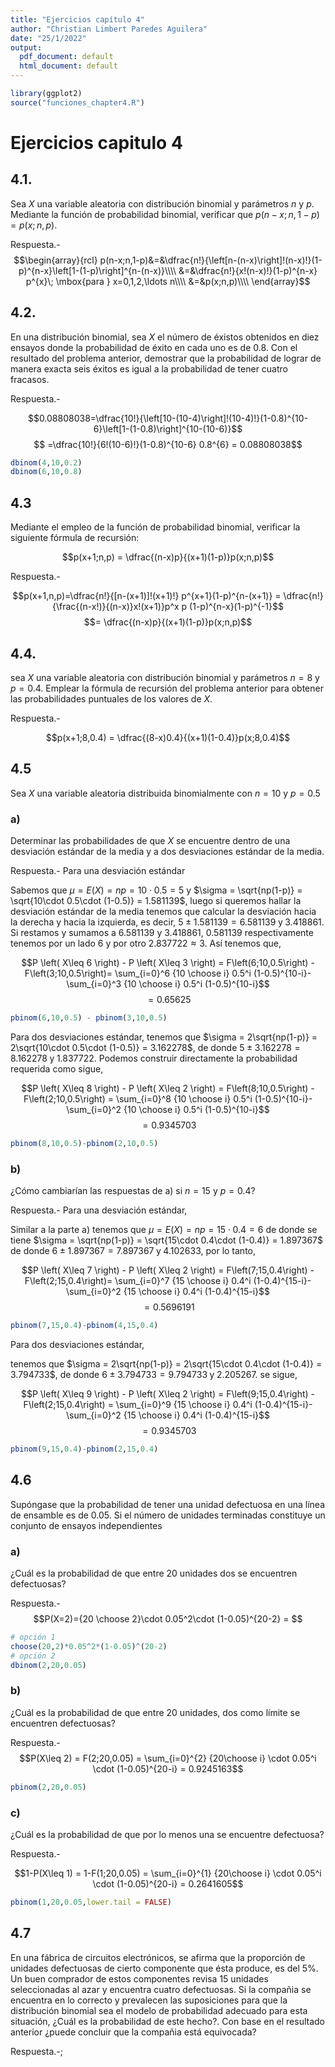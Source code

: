 ```yaml
---
title: "Ejercicios capítulo 4"
author: "Christian Limbert Paredes Aguilera"
date: "25/1/2022"
output:
  pdf_document: default
  html_document: default
---
```


```r
library(ggplot2)
source("funciones_chapter4.R")
```

# Ejercicios capitulo 4

## 4.1.
Sea $X$ una variable aleatoria con distribución binomial y parámetros $n$ y $p$. Mediante la función de probabilidad binomial, verificar que $p(n-x;n,1-p)=p(x;n,p).$

Respuesta.-
$$\begin{array}{rcl}
  p(n-x;n,1-p)&=&\dfrac{n!}{\left[n-(n-x)\right]!(n-x)!}(1-p)^{n-x}\left[1-(1-p)\right]^{n-(n-x)}\\\\
  &=&\dfrac{n!}{x!(n-x)!}(1-p)^{n-x} p^{x}\; \mbox{para } x=0,1,2,\ldots n\\\\
  &=&p(x;n,p)\\\\
\end{array}$$


## 4.2.
En una distribución binomial, sea $X$ el número de éxistos obtenidos en diez ensayos donde la probabilidad de éxito en cada uno es de $0.8$. Con el resultado del problema anterior, demostrar que la probabilidad de lograr de manera exacta seis éxitos es igual a la probabilidad de tener cuatro fracasos.

Respuesta.-

$$0.08808038=\dfrac{10!}{\left[10-(10-4)\right]!(10-4)!}(1-0.8)^{10-6}\left[1-(1-0.8)\right]^{10-(10-6)}$$ $$ =\dfrac{10!}{6!(10-6)!}(1-0.8)^{10-6} 0.8^{6} = 0.08808038$$


```r
dbinom(4,10,0.2)
dbinom(6,10,0.8)
```


## 4.3
Mediante el empleo de la función de probabilidad binomial, verificar la siguiente fórmula de recursión:

$$p(x+1;n,p) = \dfrac{(n-x)p}{(x+1)(1-p)}p(x;n,p)$$

Respuesta.- 

$$p(x+1,n,p)=\dfrac{n!}{[n-(x+1)]!(x+1)!} p^{x+1}(1-p)^{n-(x+1)} = \dfrac{n!}{\frac{(n-x!)}{(n-x)}x!(x+1)}p^x p (1-p)^{n-x}(1-p)^{-1}$$ $$= \dfrac{(n-x)p}{(x+1)(1-p)}p(x;n,p)$$

## 4.4.
sea $X$ una variable aleatoria con distribución binomial y parámetros $n=8$ y $p=0.4$. Emplear la fórmula de recursión del problema anterior para obtener las probabilidades puntuales de los valores de $X$. 

Respuesta.- 

$$p(x+1;8,0.4) = \dfrac{(8-x)0.4}{(x+1)(1-0.4)}p(x;8,0.4)$$

## 4.5
Sea $X$ una variable aleatoria distribuida binomialmente con $n=10$ y $p=0.5$ 

### a) 
Determinar las probabilidades de que $X$ se encuentre dentro de una desviación estándar de la media y a dos desviaciones estándar de la media.

Respuesta.- Para una desviación estándar

Sabemos que $\mu = E(X) = np = 10\cdot 0.5 = 5$ y $\sigma = \sqrt{np(1-p)} = \sqrt{10\cdot 0.5\cdot (1-0.5)} = 1.581139$, luego si queremos hallar la desviación estándar de la media tenemos que calcular la desviación hacia la derecha y hacia la izquierda, es decir, $5\pm 1.581139 = 6.581139 \; \mbox{y} \; 3.418861$. Si restamos y sumamos a $6.581139$ y $3.418861$, $0.581139$ respectivamente tenemos por un lado $6$ y por otro $2.837722 \approx 3$.
Así tenemos que,

$$P \left( X\leq 6 \right) - P \left( X\leq 3 \right) = F\left(6;10,0.5\right) - F\left(3;10,0.5\right)= \sum_{i=0}^6 {10 \choose i} 0.5^i (1-0.5)^{10-i}- \sum_{i=0}^3 {10 \choose i} 0.5^i (1-0.5)^{10-i}$$ 
$$= 0.65625$$

```r
pbinom(6,10,0.5) - pbinom(3,10,0.5)
```

Para dos desviaciones estándar, tenemos que $\sigma = 2\sqrt{np(1-p)} = 2\sqrt{10\cdot 0.5\cdot (1-0.5)} = 3.162278$, de donde $5\pm 3.162278 = 8.162278\; \mbox{y}\; 1.837722$. Podemos construir directamente la probabilidad requerida como sigue, 

$$P \left( X\leq 8 \right) - P \left( X\leq 2 \right) = F\left(8;10,0.5\right) - F\left(2;10,0.5\right) = \sum_{i=0}^8 {10 \choose i} 0.5^i (1-0.5)^{10-i}- \sum_{i=0}^2 {10 \choose i} 0.5^i (1-0.5)^{10-i}$$ 
$$=0.9345703$$

```r
pbinom(8,10,0.5)-pbinom(2,10,0.5)
```


### b) 
¿Cómo cambiarían las respuestas de a) si $n=15$ y $p=0.4$?

Respuesta.- Para una desviación estándar,

Similar a la parte a) tenemos que $\mu = E(X) = np = 15\cdot 0.4 = 6$ de donde se tiene $\sigma = \sqrt{np(1-p)} = \sqrt{15\cdot 0.4\cdot (1-0.4)} = 1.897367$ de donde $6\pm 1.897367 = 7.897367\; \mbox{y}\; 4.102633$, por lo tanto,

$$P \left( X\leq 7 \right) - P \left( X\leq 2 \right) = F\left(7;15,0.4\right) - F\left(2;15,0.4\right)= \sum_{i=0}^7 {15 \choose i} 0.4^i (1-0.4)^{15-i}- \sum_{i=0}^2 {15 \choose i} 0.4^i (1-0.4)^{15-i}$$ 
$$=0.5696191$$

```r
pbinom(7,15,0.4)-pbinom(4,15,0.4)
```

Para dos desviaciones estándar, 

tenemos que $\sigma = 2\sqrt{np(1-p)} = 2\sqrt{15\cdot 0.4\cdot (1-0.4)} = 3.794733$, de donde $6\pm 3.794733 = 9.794733\; \mbox{y}\; 2.205267$. se sigue, 

$$P \left( X\leq 9 \right) - P \left( X\leq 2 \right) = F\left(9;15,0.4\right) - F\left(2;15,0.4\right) = \sum_{i=0}^9 {15 \choose i} 0.4^i (1-0.4)^{15-i}- \sum_{i=0}^2 {15 \choose i} 0.4^i (1-0.4)^{15-i}$$ 
$$=0.9345703$$

```r
pbinom(9,15,0.4)-pbinom(2,15,0.4)
```

## 4.6
Supóngase que la probabilidad de tener una unidad defectuosa en una línea de ensamble es de 0.05. Si el número de unidades terminadas constituye un conjunto de ensayos independientes 

### a)
¿Cuál es la probabilidad de que entre 20 unidades dos se encuentren defectuosas?

Respuesta.-
$$P(X=2)={20 \choose 2}\cdot 0.05^2\cdot (1-0.05)^{20-2} = $$

```r
# opción 1
choose(20,2)*0.05^2*(1-0.05)^(20-2)
# opción 2
dbinom(2,20,0.05)
```

### b)
¿Cuál es la probabilidad de que entre 20 unidades, dos como límite se encuentren defectuosas?

Respuesta.-
$$P(X\leq 2) = F(2;20,0.05) = \sum_{i=0}^{2} {20\choose i} \cdot 0.05^i \cdot  (1-0.05)^{20-i} = 0.9245163$$

```r
pbinom(2,20,0.05)
```

### c)
¿Cuál es la probabilidad de que por lo menos una se encuentre defectuosa?

Respuesta.-

$$1-P(X\leq 1) = 1-F(1;20,0.05) = \sum_{i=0}^{1} {20\choose i} \cdot 0.05^i \cdot  (1-0.05)^{20-i} = 0.2641605$$

```r
pbinom(1,20,0.05,lower.tail = FALSE)
```

## 4.7
En una fábrica de circuitos electrónicos, se afirma que la proporción de unidades defectuosas de cierto componente que ésta produce, es del $5\%$. Un buen comprador de estos componentes revisa $15$ unidades seleccionadas al azar y encuentra cuatro defectuosas. Si la compañia se encuentra en lo correcto y prevalecen las suposiciones para que la distribución binomial sea el modelo de probabilidad adecuado para esta situación, ¿Cuál es la probabilidad de este hecho?. Con base en el resultado anterior ¿puede concluir que la compañia está equivocada?

Respuesta.-\; 